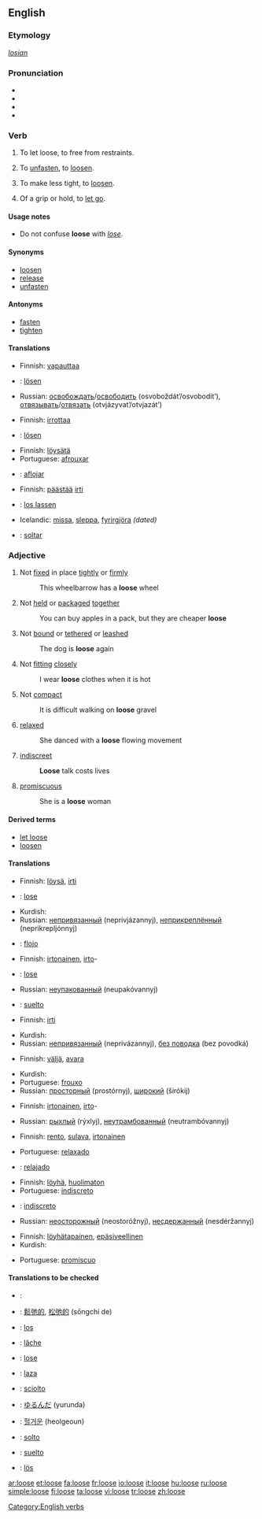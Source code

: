 {{wikipediadab}}
==English==

===Etymology===
{{OE.}} ''[[losian]]''

===Pronunciation===
*{{AHD|/loo͞s/}}
*{{IPA|/luːs/}}
*{{SAMPA|/lu:s/}}
*{{audio|en-us-loose.ogg|Audio (US)}}

===Verb===
[[Category:English verbs]]
{{en-verb|looses|loosing|loosed}}

#{{transitive}} To let loose, to free from restraints.
#{{transitive}} To [[unfasten]], to [[loosen]].
#{{transitive}} To make less tight, to [[loosen]].
#{{intransitive}} Of a grip or hold, to [[let go]].

====Usage notes====
*Do not confuse '''loose''' with ''[[lose]]''.

====Synonyms====
*[[loosen]]
*[[release]]
*[[unfasten]]

====Antonyms====
*[[fasten]]
*[[tighten]]

====Translations====
{{trans-top|to let loose}}
*Finnish: [[vapauttaa]]
*{{de}}: [[lösen]]
*Russian: [[освобождать]]/[[освободить]] (osvoboždát’/osvobodít’), [[отвязывать]]/[[отвязать]] (otvjázyvat’/otvjazát’)
{{trans-bottom}}

{{trans-top|to unfasten}}
*Finnish: [[irrottaa]]
*{{de}}: [[lösen]]
{{trans-bottom}}

{{trans-top|to make less tight}}
*Finnish: [[löysätä]]
*Portuguese: [[afrouxar]]
*{{es}}: [[aflojar]]
{{trans-bottom}}

{{trans-top|to let go}}
*Finnish: [[päästää]] [[irti]]
*{{de}}: [[los lassen]]
*Icelandic: [[missa]], [[sleppa]], [[fyrirgjöra]] ''(dated)''
*{{es}}: [[soltar]]
{{trans-bottom}}

===Adjective===
{{en-adj|loos|er}}

# Not [[fixed]] in place [[tightly]] or [[firmly]]
#: This wheelbarrow has a '''loose''' wheel
# Not [[held]] or [[packaged]] [[together]]
#: You can buy apples in a pack, but they are cheaper '''loose'''
# Not [[bound]] or [[tethered]] or [[leashed]]
#: The dog is '''loose''' again
# Not [[fitting]] [[closely]]
#: I wear '''loose''' clothes when it is hot
# Not [[compact]]
#: It is difficult walking on '''loose''' gravel
# [[relaxed]]
#: She danced with a '''loose''' flowing movement
# [[indiscreet]]
#: '''Loose''' talk costs lives
#{{dated}} [[promiscuous]]
#: She is a '''loose''' woman

====Derived terms====
*[[let loose]]
*[[loosen]]

====Translations====
{{trans-top|not fixed tightly}}
*Finnish: [[löysä]], [[irti]]
{{trans-mid}}
*{{de}}: [[lose]]
*Kurdish: {{KUchar|[[شل]]}}
*Russian: [[непривязанный]] (neprivjázannyj), [[неприкреплённый]] (neprikrepljónnyj)
*{{es}}: [[flojo]]
{{trans-bottom}}

{{trans-top|not packaged}}
*Finnish: [[irtonainen]], [[irto]]-
*{{de}}: [[lose]]
{{trans-mid}}
*Russian: [[неупакованный]] (neupakóvannyj)
*{{es}}: [[suelto]]
{{trans-bottom}}

{{trans-top|not leashed}}
*Finnish: [[irti]]
{{trans-mid}}
*Kurdish: {{KUchar|[[به‌ره‌ڵا]]}}
*Russian: [[непривязанный]] (neprivázannyj), [[без поводка]] (bez povodká)
{{trans-bottom}}

{{trans-top|not fitting tightly}}
*Finnish: [[väljä]], [[avara]]
{{trans-mid}}
*Kurdish: {{KUchar|[[شل]]}}
*Portuguese: [[frouxo]]
*Russian: [[просторный]] (prostórnyj), [[широкий]] (širókij)
{{trans-bottom}}

{{trans-top|not compact}}
*Finnish: [[irtonainen]], [[irto]]-
{{trans-mid}}
*Russian: [[рыхлый]] (rýxlyj), [[неутрамбованный]] (neutrambóvannyj)
{{trans-bottom}}

{{trans-top|relaxed}}
*Finnish: [[rento]], [[sulava]], [[irtonainen]]
{{trans-mid}}
*Portuguese: [[relaxado]]
*{{es}}: [[relajado]]
{{trans-bottom}}

{{trans-top|indiscreet}}
*Finnish: [[löyhä]], [[huolimaton]]
*Portuguese: [[indiscreto]]
*{{es}}: [[indiscreto]]
{{trans-mid}}
*Russian: [[неосторожный]] (neostoróžnyj), [[несдержанный]] (nesdéržannyj)
{{trans-bottom}}

{{trans-top|promiscuous}}
*Finnish: [[löyhätapainen]], [[epäsiveellinen]]
*Kurdish: {{KUchar|[[سووک]]}}
{{trans-mid}}
*Portuguese: [[promíscuo]]
{{trans-bottom}}

====Translations to be checked====
{{checktrans}}
{{trans-top|translations to be categorized}}
*{{ttbc|Arabic}}: {{ARchar|[[فضفاض]]}} {{IPAchar|(faɖfáɖ)}}
*{{ttbc|Chinese}}: [[鬆弛的]], [[松弛的]] (sōngchí de)
*{{ttbc|Dutch}}: [[los#Dutch|los]]
*{{ttbc|French}}: [[lâche]]
*{{ttbc|German}}: [[lose#German|lose]]
*{{ttbc|Hungarian}}: [[laza]]
{{trans-mid}}
*{{ttbc|Italian}}: [[sciolto#Italian|sciolto]]
*{{ttbc|Japanese}}: [[ゆるんだ]] (yurunda)
*{{ttbc|Korean}}: [[헐거운]] (heolgeoun)
*{{ttbc|Portuguese}}: [[solto]]
*{{ttbc|Spanish}}: [[suelto]]
*{{ttbc|Swedish}}: [[lös]]
{{trans-bottom}}

[[ar:loose]]
[[et:loose]]
[[fa:loose]]
[[fr:loose]]
[[io:loose]]
[[it:loose]]
[[hu:loose]]
[[ru:loose]]
[[simple:loose]]
[[fi:loose]]
[[ta:loose]]
[[vi:loose]]
[[tr:loose]]
[[zh:loose]]